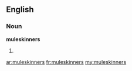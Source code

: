 ==English==
===Noun===
'''muleskinners'''

#{{plural of|[[muleskinner]]}}

[[ar:muleskinners]]
[[fr:muleskinners]]
[[my:muleskinners]]